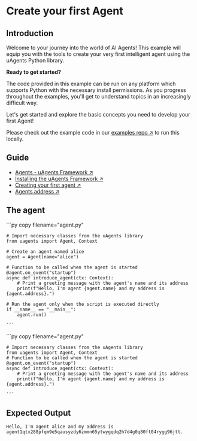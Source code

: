 
# Create your first Agent

## Introduction

Welcome to your journey into the world of AI Agents! This example will equip you with the tools to create your very first intelligent agent using the uAgents Python library.

**Ready to get started?**

The code provided in this example can be run on any platform which supports Python with the necessary install permissions. As you progress throughout the examples, you'll get to understand topics in an increasingly difficult way.

Let's get started and explore the basic concepts you need to develop your first Agent!

Please check out the example code in our [examples repo ↗️](https://github.com/fetchai/uAgent-Examples/tree/main/5-documentation/examples/easy/create-your-first-agent) to run this locally.

## Guide

- [Agents - uAgents Framework ↗️](/guides/agents/getting-started/whats-an-agent)
- [Installing the uAgents Framework ↗️](/guides/agents/getting-started/installing-uagent)
- [Creating your first agent ↗️](/guides/agents/create-a-uagent)
- [Agents address ↗️](/guides/agents/getting-started/getting-uagent-address)

## The agent

<GithubCodeSegment digest="">
    <CodeSegment
        path="https://github.com/fetchai/uAgent-Examples/blob/main/5-documentation/examples/easy/create-your-first-agent/local/agent.py"
        lineStart={1}
        lineEnd={17}
        hosted={true}
    />
	<CodeSegment
        path="https://github.com/fetchai/uAgent-Examples/blob/main/5-documentation/examples/easy/create-your-first-agent/hosted/agent.py"
        lineStart={1}
        lineEnd={9}
        hosted={false}
    />
</GithubCodeSegment>
<CodeGroup dynamic hasCopy isLocalHostedFile digest=''>

<DocsCode local={true}>
	```py copy filename="agent.py"

	# Import necessary classes from the uAgents library
	from uagents import Agent, Context
	 
	# Create an agent named alice
	agent = Agent(name="alice")
	 
	# Function to be called when the agent is started
	@agent.on_event("startup")
	async def introduce_agent(ctx: Context):
	    # Print a greeting message with the agent's name and its address
	    print(f"Hello, I'm agent {agent.name} and my address is {agent.address}.")
	 
	# Run the agent only when the script is executed directly
	if __name__ == "__main__":
	    agent.run()

    ```
</DocsCode>

<DocsCode local={false}>
	```py copy filename="agent.py"

	# Import necessary classes from the uAgents library
	from uagents import Agent, Context
	# Function to be called when the agent is started
	@agent.on_event("startup")
	async def introduce_agent(ctx: Context):
	    # Print a greeting message with the agent's name and its address
	    print(f"Hello, I'm agent {agent.name} and my address is {agent.address}.")

    ```
</DocsCode>

</CodeGroup>



## Expected Output

```
Hello, I'm agent alice and my address is agent1qtx288pfqm9e5qausyzdy6zmmn65ytwygqdq2h7d4g0q80ft04rygg96jtt.
```